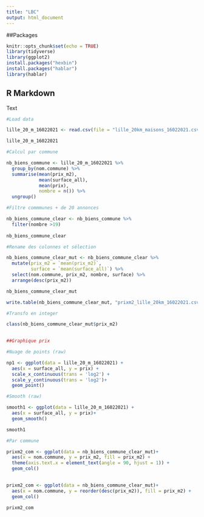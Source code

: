 ```yaml
---
title: "LBC"
output: html_document
---
```


##Packages

```r
knitr::opts_chunk$set(echo = TRUE)
library(tidyverse)
library(ggplot2)
install.packages("hexbin")
install.packages("hablar")
library(hablar)

```

## R Markdown

Text

```r

#Load data

lille_20_m_16022021 <- read.csv(file = "lille_20km_maisons_16022021.csv")

lille_20_m_16022021

#Calcul par commune

nb_biens_commune <- lille_20_m_16022021 %>%
  group_by(nom.commune) %>%
  summarise(mean(prix_m2),
            mean(surface_all),
            mean(prix),
            nombre = n()) %>%
  ungroup()

#Filtre commmunes + de 20 annonces

nb_biens_commune_clear <- nb_biens_commune %>%
  filter(nombre >19)
  
nb_biens_commune_clear  

#Rename des colonnes et sélection

nb_biens_commune_clear_mut <- nb_biens_commune_clear %>%
  mutate(prix_m2 = `mean(prix_m2)`,
         surface = `mean(surface_all)`) %>%
  select(nom.commune, prix_m2, nombre, surface) %>%
  arrange(desc(prix_m2))

nb_biens_commune_clear_mut

write.table(nb_biens_commune_clear_mut, "prixm2_lille_20km_16022021.csv")

#Transfo en integer

class(nb_biens_commune_clear_mut$prix_m2)
  

##Graphique prix 

#Nuage de points (raw)

np1 <- ggplot(data = lille_20_m_16022021) +
  aes(x = surface_all, y = prix) +
  scale_x_continuous(trans = 'log2') +
  scale_y_continuous(trans = 'log2')+
  geom_point() 

#Smooth (raw)

smooth1 <- ggplot(data = lille_20_m_16022021) +
  aes(x = surface_all, y = prix)+
  geom_smooth()

smooth1 

#Par commune

prixm2_com <- ggplot(data = nb_biens_commune_clear_mut)+
  aes(x = nom.commune, y = prix_m2, fill = prix_m2) +
  theme(axis.text.x = element_text(angle = 90, hjust = 1)) +
  geom_col()
  

prixm2_com <- ggplot(data = nb_biens_commune_clear_mut)+
  aes(x = nom.commune, y = reorder(desc(prix_m2)), fill = prix_m2) +
  geom_col()

prixm2_com


```
